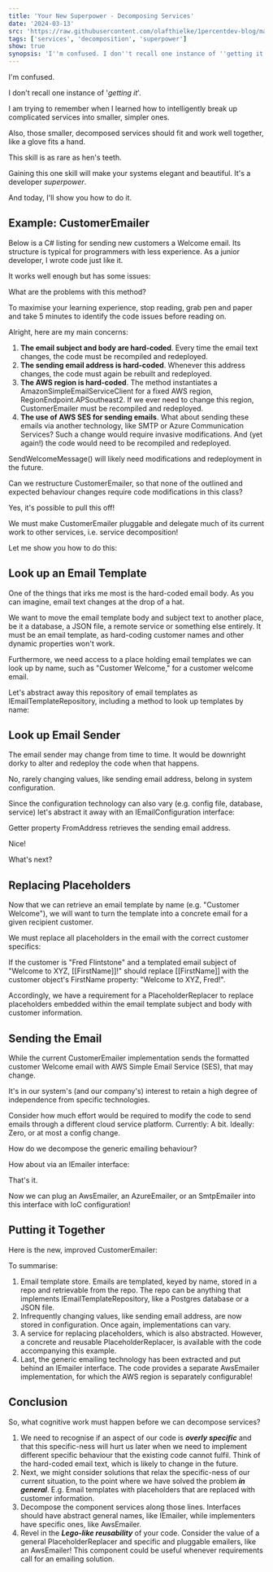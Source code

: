 ---
title: 'Your New Superpower - Decomposing Services'
date: '2024-03-13'
src: 'https://raw.githubusercontent.com/olafthielke/1percentdev-blog/main/2024/03/13/feature-your-new-superpower-decomposing-services.png'
tags: ['services', 'decomposition', 'superpower']
show: true
synopsis: 'I''m confused. I don''t recall one instance of ''getting it''. I am trying to remember when I learned how to intelligently break up complicated services into smaller, simpler ones. Also, those smaller, de'
---
I'm confused.

I don't recall one instance of '*getting it*'.

I am trying to remember when I learned how to intelligently break up complicated services into smaller, simpler ones. 

Also, those smaller, decomposed services should fit and work well together, like a glove fits a hand. 

This skill is as rare as hen's teeth.

Gaining this one skill will make your systems elegant and beautiful. It's a developer *superpower*.

And today, I'll show you how to do it.


## Example: CustomerEmailer
Below is a C# listing for sending new customers a Welcome email. Its structure is typical for programmers with less experience. As a junior developer, I wrote code just like it. 

It works well enough but has some issues:

<CustomImage src="https://raw.githubusercontent.com/olafthielke/1percentdev-blog/main/2024/03/13/CustomerEmailer-Before-Decomposing.png" alt="CustomerEmailer before decomposition" />

What are the problems with this method?

To maximise your learning experience, stop reading, grab pen and paper and take 5 minutes to identify the code issues before reading on.

Alright, here are my main concerns:
1. **The email subject and body are hard-coded**. Every time the email text changes, the code must be recompiled and redeployed.
2. **The sending email address is hard-coded**. Whenever this address changes, the code must again be rebuilt and redeployed.
3. **The AWS region is hard-coded**. The method instantiates a AmazonSimpleEmailServiceClient for a fixed AWS region, RegionEndpoint.APSoutheast2. If we ever need to change this region, CustomerEmailer must be recompiled and redeployed.
4. **The use of AWS SES for sending emails**. What about sending these emails via another technology, like SMTP or Azure Communication Services? Such a change would require invasive modifications. And (yet again!) the code would need to be recompiled and redeployed. 

SendWelcomeMessage() will likely need modifications and redeployment in the future.

Can we restructure CustomerEmailer, so that none of the outlined and expected behaviour changes require code modifications in this class? 

Yes, it's possible to pull this off!

We must make CustomerEmailer pluggable and delegate much of its current work to other services, i.e. service decomposition!

Let me show you how to do this:


## Look up an Email Template

One of the things that irks me most is the hard-coded email body. As you can imagine, email text changes at the drop of a hat. 

We want to move the email template body and subject text to another place, be it a database, a JSON file, a remote service or something else entirely. It must be an email template, as hard-coding customer names and other dynamic properties won't work.

Furthermore, we need access to a place holding email templates we can look up by name, such as "Customer Welcome," for a customer welcome email.

Let's abstract away this repository of email templates as IEmailTemplateRepository, including a method to look up templates by name:

<CustomImage src="https://raw.githubusercontent.com/olafthielke/1percentdev-blog/main/2024/03/13/IEmailTemplateRepository.png" alt="IEmailTemplateRepository" />


## Look up Email Sender

The email sender may change from time to time. It would be downright dorky to alter and redeploy the code when that happens. 

No, rarely changing values, like sending email address, belong in system configuration. 

Since the configuration technology can also vary (e.g. config file, database, service) let's abstract it away with an IEmailConfiguration interface:

<CustomImage src="https://raw.githubusercontent.com/olafthielke/1percentdev-blog/main/2024/03/13/IEmailConfiguration.png" alt="IEmailConfiguration" />

Getter property FromAddress retrieves the sending email address.

Nice!

What's next?


## Replacing Placeholders

Now that we can retrieve an email template by name (e.g. "Customer Welcome"), we will want to turn the template into a concrete email for a given recipient customer. 


We must replace all placeholders in the email with the correct customer specifics:

<CustomImage src="https://raw.githubusercontent.com/olafthielke/1percentdev-blog/main/2024/03/13/Customer-Fred-Flintstone.png" alt="Customer" />

If the customer is "Fred Flintstone" and a templated email subject of "Welcome to XYZ, [[FirstName]]!" should replace [[FirstName]] with the customer object's FirstName property: "Welcome to XYZ, Fred!".

Accordingly, we have a requirement for a PlaceholderReplacer to replace placeholders embedded within the email template subject and body with customer information.

<CustomImage src="https://raw.githubusercontent.com/olafthielke/1percentdev-blog/main/2024/03/13/IPlaceholderReplacer.png" alt="IPlaceholderReplacer" />


## Sending the Email

While the current CustomerEmailer implementation sends the formatted customer Welcome email with AWS Simple Email Service (SES), that may change. 

It's in our system's (and our company's) interest to retain a high degree of independence from specific technologies. 

Consider how much effort would be required to modify the code to send emails through a different cloud service platform. Currently: A bit. Ideally: Zero, or at most a config change.

How do we decompose the generic emailing behaviour?

How about via an IEmailer interface:

<CustomImage src="https://raw.githubusercontent.com/olafthielke/1percentdev-blog/main/2024/03/13/IEmailer.png" alt="IEmailer" />

That's it.

Now we can plug an AwsEmailer, an AzureEmailer, or an SmtpEmailer into this interface with IoC configuration!


## Putting it Together

Here is the new, improved CustomerEmailer:

<CustomImage src="https://raw.githubusercontent.com/olafthielke/1percentdev-blog/main/2024/03/13/CustomerEmailer-ERD.png" alt="CustomerEmailer ERD" />

<CustomImage src="https://raw.githubusercontent.com/olafthielke/1percentdev-blog/main/2024/03/13/CustomerEmailer-After-Decomposing.png" alt="CustomerEmailer after decomposition" />

To summarise:
1. Email template store. Emails are templated, keyed by name, stored in a repo and retrievable from the repo. The repo can be anything that implements IEmailTemplateRepository, like a Postgres database or a JSON file.
2. Infrequently changing values, like sending email address, are now stored in configuration. Once again, implementations can vary.
3. A service for replacing placeholders, which is also abstracted. However, a concrete and reusable PlaceholderReplacer, is available with the code accompanying this example.
4. Last, the generic emailing technology has been extracted and put behind an IEmailer interface. The code provides a separate AwsEmailer implementation, for which the AWS region is separately configurable!


## Conclusion

So, what cognitive work must happen before we can decompose services?
1. We need to recognise if an aspect of our code is ***overly specific*** and that this specific-ness will hurt us later when we need to implement different specific behaviour that the existing code cannot fulfil. Think of the hard-coded email text, which is likely to change in the future.
2. Next, we might consider solutions that relax the specific-ness of our current situation, to the point where we have solved the problem ***in general***. E.g. Email templates with placeholders that are replaced with customer information.
3. Decompose the component services along those lines. Interfaces should have abstract general names, like IEmailer, while implementers have specific ones, like AwsEmailer.
4. Revel in the ***Lego-like reusability*** of your code. Consider the value of a general PlaceholderReplacer and specific and pluggable emailers, like an AwsEmailer! This component could be useful whenever requirements call for an emailing solution.